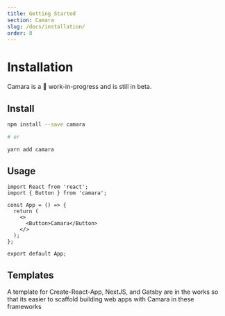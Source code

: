 ```yaml
---
title: Getting Started
section: Camara
slug: /docs/installation/
order: 8
---
```


# Installation

Camara is a 🚧 work-in-progress and is still in beta.

## Install

```bash
npm install --save camara

# or

yarn add camara
```

## Usage

```tsx
import React from 'react';
import { Button } from 'camara';

const App = () => {
  return (
    <>
      <Button>Camara</Button>
    </>
  );
};

export default App;
```

## Templates

A template for Create-React-App, NextJS, and Gatsby are in the works so that its easier to scaffold building web apps with Camara in these frameworks
